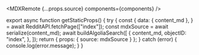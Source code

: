 
<Search />

<MDXRemote {...props.source} components={components} />

export async function getStaticProps() {
  try {
    const {
      data: { content_md },
    } = await RedditAPI.fetchPage(["index"]);
    const mdxSource = await serialize(content_md);
    await buildAlgoliaSearch([
      {
        content_md,
        objectID: "index",
      },
    ]);
    return { props: { source: mdxSource } };
  } catch (error) {
    console.log(error.message);
  }
}
